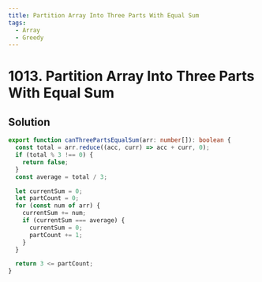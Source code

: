 ```yaml
---
title: Partition Array Into Three Parts With Equal Sum
tags:
  - Array
  - Greedy
---
```


# 1013. Partition Array Into Three Parts With Equal Sum

<Badges>
  <LevelBadge level="easy" />
  <TopicBadge name="Array" slug="array" />
  <TopicBadge name="Greedy" slug="greedy" />
</Badges>

## Solution

```typescript filename="solution.ts" copy
export function canThreePartsEqualSum(arr: number[]): boolean {
  const total = arr.reduce((acc, curr) => acc + curr, 0);
  if (total % 3 !== 0) {
    return false;
  }
  const average = total / 3;

  let currentSum = 0;
  let partCount = 0;
  for (const num of arr) {
    currentSum += num;
    if (currentSum === average) {
      currentSum = 0;
      partCount += 1;
    }
  }

  return 3 <= partCount;
}
```

<ProblemLink
  codingSite="leetcode"
  href="https://leetcode.com/problems/partition-array-into-three-parts-with-equal-sum"
  title="Partition Array Into Three Parts With Equal Sum"
/>
